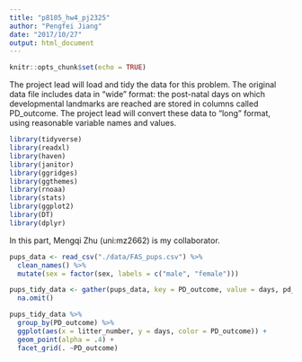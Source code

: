 ```yaml
---
title: "p8105_hw4_pj2325"
author: "Pengfei Jiang"
date: "2017/10/27"
output: html_document
---
```


```r
knitr::opts_chunk$set(echo = TRUE)
```

The project lead will load and tidy the data for this problem. The original data file includes data in “wide” format: the post-natal days on which developmental landmarks are reached are stored in columns called PD_outcome. The project lead will convert these data to “long” format, using reasonable variable names and values.

```r
library(tidyverse)
library(readxl)
library(haven)
library(janitor)
library(ggridges)
library(ggthemes)
library(rnoaa)
library(stats)
library(ggplot2)
library(DT)
library(dplyr)
```

In this part, Mengqi Zhu (uni:mz2662) is my collaborator.

```r
pups_data <- read_csv("./data/FAS_pups.csv") %>%
  clean_names() %>%
  mutate(sex = factor(sex, labels = c("male", "female")))

pups_tidy_data <- gather(pups_data, key = PD_outcome, value = days, pd_ears: pd_walk) %>%
  na.omit()
```

```r
pups_tidy_data %>% 
  group_by(PD_outcome) %>% 
  ggplot(aes(x = litter_number, y = days, color = PD_outcome)) +
  geom_point(alpha = .4) +
  facet_grid(. ~PD_outcome)
```


